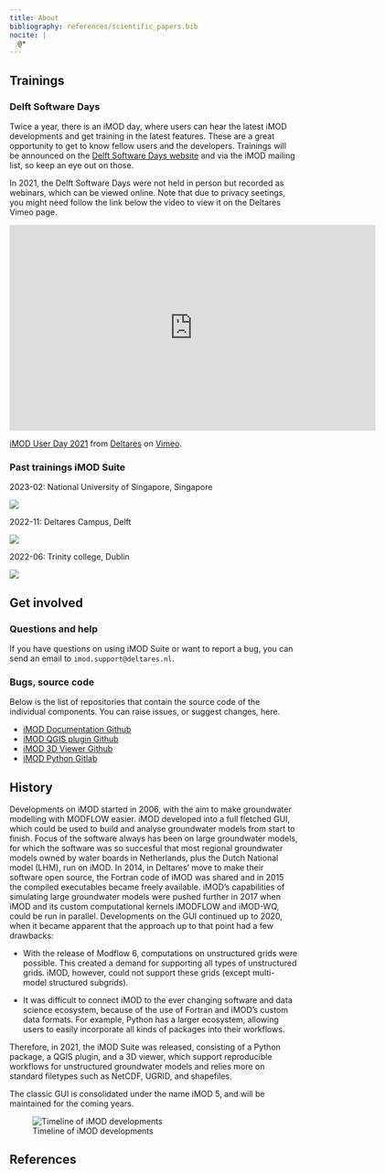 ```yaml
---
title: About
bibliography: references/scientific_papers.bib
nocite: |
  @*
---
```


## Trainings

### Delft Software Days

Twice a year, there is an iMOD day, where users can hear the latest iMOD
developments and get training in the latest features. These are a great
opportunity to get to know fellow users and the developers. Trainings will be
announced on the [Delft Software Days
website](https://softwaredays.deltares.nl/) and via the iMOD mailing list, so
keep an eye out on those.

In 2021, the Delft Software Days were not held in person but recorded as
webinars, which can be viewed online. Note that due to privacy seetings, you
might need follow the link below the video to view it on the Deltares Vimeo
page.

```{=html}
<iframe src="https://player.vimeo.com/video/651111537?h=53d277cee4" width="640" height="360" frameborder="0" allow="autoplay; fullscreen; picture-in-picture" allowfullscreen></iframe>
<p><a href="https://vimeo.com/651111537">iMOD User Day 2021</a> from <a href="https://vimeo.com/deltares">Deltares</a> on <a href="https://vimeo.com">Vimeo</a>.</p>
```

### Past trainings iMOD Suite

2023-02: National University of Singapore, Singapore

![](figures/about/training-singapore.jpg)

2022-11: Deltares Campus, Delft

![](figures/about/training-delft.jpg)

2022-06: Trinity college, Dublin

![](figures/about/training-ireland.jfif)

## Get involved

### Questions and help

If you have questions on using iMOD Suite or want to report a bug, you can send
an email to `imod.support@deltares.nl`.

### Bugs, source code

Below is the list of repositories that contain the source code of the
individual components. You can raise issues, or suggest changes, here.

-   [iMOD Documentation
    Github](https://github.com/Deltares/iMOD-Documentation)
-   [iMOD QGIS plugin Github](https://github.com/Deltares/imod-qgis)
-   [iMOD 3D Viewer Github](https://github.com/Deltares/imod-gui)
-   [iMOD Python Gitlab](https://gitlab.com/deltares/imod/imod-python)


## History

Developments on iMOD started in 2006, with the aim to make groundwater
modelling with MODFLOW easier. iMOD developed into a full fletched GUI, which
could be used to build and analyse groundwater models from start to finish.
Focus of the software always has been on large groundwater models, for which
the software was so succesful that most regional groundwater models owned by
water boards in Netherlands, plus the Dutch National model (LHM), run on iMOD.
In 2014, in Deltares' move to make their software open source, the Fortran code
of iMOD was shared and in 2015 the compiled executables became freely
available. iMOD's capabilities of simulating large groundwater models were
pushed further in 2017 when iMOD and its custom computational kernels iMODFLOW
and iMOD-WQ, could be run in parallel. Developments on the GUI continued up to
2020, when it became apparent that the approach up to that point had a few
drawbacks:

- With the release of Modflow 6, computations on unstructured grids were
possible. This created a demand for supporting all types of unstructured grids.
iMOD, however, could not support these grids (except multi-model structured
subgrids).

- It was difficult to connect iMOD to the ever changing software and data
science ecosystem, because of the use of Fortran and iMOD's custom data formats.
For example, Python has a larger ecosystem, allowing users to easily
incorporate all kinds of packages into their workflows.

Therefore, in 2021, the iMOD Suite was released, consisting of a Python
package, a QGIS plugin, and a 3D viewer, which support reproducible workflows
for unstructured groundwater models and relies more on standard filetypes such
as NetCDF, UGRID, and shapefiles.

The classic GUI is consolidated under the name iMOD 5, and will be maintained
for the coming years.

<!---
FUTURE: Picture can be replaced with a timeline https://mermaid.js.org/syntax/timeline.html

When quarto is updated with a more recent mermaid version.
--->

![Timeline of iMOD developments](figures/about/imod-timeline.png)

## References

::: {#refs}
:::